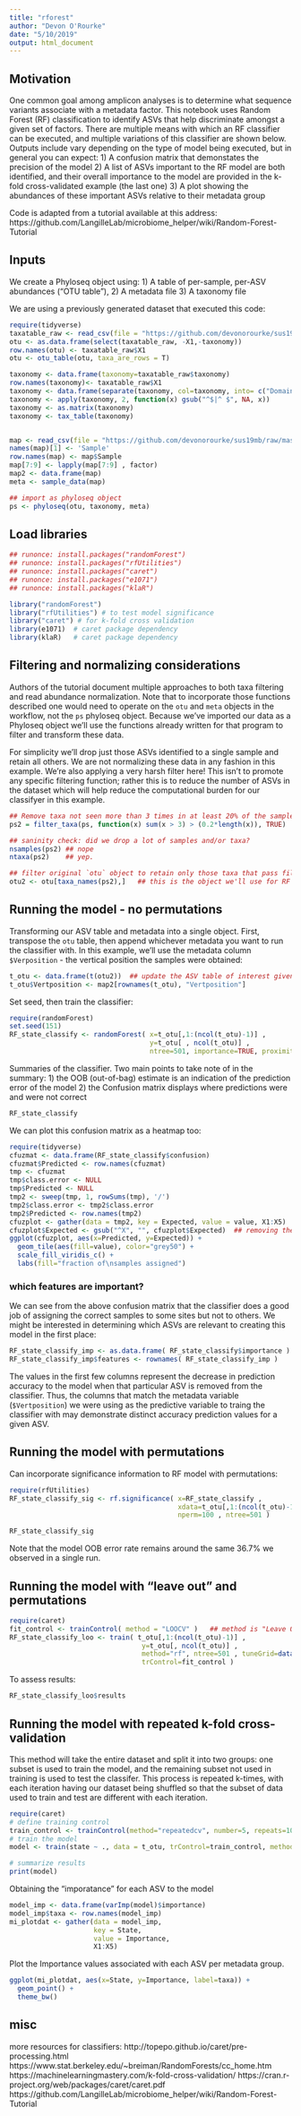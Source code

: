 ```yaml
---
title: "rforest"
author: "Devon O'Rourke"
date: "5/10/2019"
output: html_document
---
```


## Motivation
One common goal among amplicon analyses is to determine what sequence variants associate with a metadata factor. This notebook uses Random Forest (RF) classification to identify ASVs that help discriminate amongst a given set of factors. There are multiple means with which an RF classifier can be executed, and multiple variations of this classifier are shown below. 
Outputs include vary depending on the type of model being executed, but in general you can expect:
1) A confusion matrix that demonstates the precision of the model
2) A list of ASVs important to the RF model are both identified, and their overall importance to the model are provided in the k-fold cross-validated example (the last one)
3) A plot showing the abundances of these important ASVs relative to their metadata group

Code is adapted from a tutorial available at this address: https://github.com/LangilleLab/microbiome_helper/wiki/Random-Forest-Tutorial

## Inputs
We create a Phyloseq object using:
1) A table of per-sample, per-ASV abundances ("OTU table"), 
2) A metadata file 
3) A taxonomy file

We are using a previously generated dataset that executed this code:
```r
require(tidyverse)
taxatable_raw <- read_csv(file = "https://github.com/devonorourke/sus19mb/raw/master/bact_alldata_taxatable_wTax.csv")
otu <- as.data.frame(select(taxatable_raw, -X1,-taxonomy))
row.names(otu) <- taxatable_raw$X1
otu <- otu_table(otu, taxa_are_rows = T)

taxonomy <- data.frame(taxonomy=taxatable_raw$taxonomy)
row.names(taxonomy)<- taxatable_raw$X1
taxonomy <- data.frame(separate(taxonomy, col=taxonomy, into= c("Domain", "Phylum", "Class", "Order", "Family", "Genus", "Species"),sep = ";"))
taxonomy <- apply(taxonomy, 2, function(x) gsub("^$|^ $", NA, x))
taxonomy <- as.matrix(taxonomy)
taxonomy <- tax_table(taxonomy)


map <- read_csv(file = "https://github.com/devonorourke/sus19mb/raw/master/bact_alldata_mapfile.csv")
names(map)[1] <- 'Sample'
row.names(map) <- map$Sample
map[7:9] <- lapply(map[7:9] , factor)
map2 <- data.frame(map)
meta <- sample_data(map)

## import as phyloseq object
ps <- phyloseq(otu, taxonomy, meta)
```


## Load libraries
```r
## runonce: install.packages("randomForest")
## runonce: install.packages("rfUtilities")
## runonce: install.packages("caret")
## runonce: install.packages("e1071")
## runonce: install.packages("klaR")

library("randomForest")
library("rfUtilities") # to test model significance
library("caret") # for k-fold cross validation
library(e1071)  # caret package dependency
library(klaR)   # caret package dependency
```


## Filtering and normalizing considerations
Authors of the tutorial document multiple approaches to both taxa filtering and read abundance normalization. Note that to incorporate those functions described one would need to operate on the `otu` and `meta` objects in the workflow, not the `ps` phyloseq object. Because we've imported our data as a Phyloseq object we'll use the functions already written for that program to filter and transform these data. 

For simplicity we'll drop just those ASVs identified to a single sample and retain all others. We are not normalizing these data in any fashion in this example. We're also applying a very harsh filter here! This isn't to promote any specific filtering function; rather this is to reduce the number of ASVs in the dataset which will help reduce the computational burden for our classifyer in this example.

```r
## Remove taxa not seen more than 3 times in at least 20% of the samples
ps2 = filter_taxa(ps, function(x) sum(x > 3) > (0.2*length(x)), TRUE)

## saninity check: did we drop a lot of samples and/or taxa?
nsamples(ps2) ## nope
ntaxa(ps2)    ## yep.

## filter original `otu` object to retain only those taxa that pass filter
otu2 <- otu[taxa_names(ps2),]   ## this is the object we'll use for RF classifying
```


## Running the model - no permutations
Transforming our ASV table and metadata into a single object. First, transpose the `otu` table, then append whichever metadata you want to run the classifier with. In this example, we'll use the metadata column `$Verposition` - the vertical position the samples were obtained:
```r
t_otu <- data.frame(t(otu2))  ## update the ASV table of interest given filtering cosiderations above
t_otu$Vertposition <- map2[rownames(t_otu), "Vertposition"]
```

Set seed, then train the classifier:
```r
require(randomForest)
set.seed(151)
RF_state_classify <- randomForest( x=t_otu[,1:(ncol(t_otu)-1)] , 
                                   y=t_otu[ , ncol(t_otu)] , 
                                   ntree=501, importance=TRUE, proximities=TRUE )
```

Summaries of the classifier. Two main points to take note of in the summary: 
1) the OOB (out-of-bag) estimate is an indication of the prediction error of the model
2) the Confusion matrix displays where predictions were and were not correct

```r
RF_state_classify
```

We can plot this confusion matrix as a heatmap too:
```r
require(tidyverse)
cfuzmat <- data.frame(RF_state_classify$confusion)
cfuzmat$Predicted <- row.names(cfuzmat)
tmp <- cfuzmat
tmp$class.error <- NULL
tmp$Predicted <- NULL
tmp2 <- sweep(tmp, 1, rowSums(tmp), '/')
tmp2$class.error <- tmp2$class.error
tmp2$Predicted <- row.names(tmp2)
cfuzplot <- gather(data = tmp2, key = Expected, value = value, X1:X5)
cfuzplot$Expected <- gsub("^X", "", cfuzplot$Expected)  ## removing the X from label name...
ggplot(cfuzplot, aes(x=Predicted, y=Expected)) +
  geom_tile(aes(fill=value), color="grey50") +
  scale_fill_viridis_c() +
  labs(fill="fraction of\nsamples assigned")
```


### which features are important?
We can see from the above confusion matrix that the classifier does a good job of assigning the correct samples to some sites but not to others. We might be interested in determining which ASVs are relevant to creating this model in the first place:

```r
RF_state_classify_imp <- as.data.frame( RF_state_classify$importance )
RF_state_classify_imp$features <- rownames( RF_state_classify_imp )
```

The values in the first few columns represent the decrease in prediction accuracy to the model when that particular ASV is removed from the classifier. Thus, the columns that match the metadata variable (`$Vertposition`) we were using as the predictive variable to traing the classifier with may demonstrate distinct accuracy prediction values for a given ASV. 


## Running the model with permutations
Can incorporate significance information to RF model with permutations:
```r
require(rfUtilities)
RF_state_classify_sig <- rf.significance( x=RF_state_classify ,  
                                          xdata=t_otu[,1:(ncol(t_otu)-1)] , 
                                          nperm=100 , ntree=501 )

RF_state_classify_sig
```
Note that the model OOB error rate remains around the same 36.7% we observed in a single run.


## Running the model with "leave out" and permutations
```r
require(caret)
fit_control <- trainControl( method = "LOOCV" )   ## method is "Leave One Out Cross Validation"
RF_state_classify_loo <- train( t_otu[,1:(ncol(t_otu)-1)] ,
                                 y=t_otu[, ncol(t_otu)] ,
                                 method="rf", ntree=501 , tuneGrid=data.frame( mtry=25 ) ,
                                 trControl=fit_control )
```

To assess results:
```r
RF_state_classify_loo$results
```

## Running the model with repeated k-fold cross-validation
This method will take the entire dataset and split it into two groups: one subset is used to train the model, and the remaining subset not used in training is used to test the classifer. This process is repeated k-times, with each iteration having our dataset being shuffled so that the subset of data used to train and test are different with each iteration.

```r
require(caret)
# define training control
train_control <- trainControl(method="repeatedcv", number=5, repeats=10)
# train the model
model <- train(state ~ ., data = t_otu, trControl=train_control, method="rf", importance=TRUE)

# summarize results
print(model)
```

Obtaining the "imporatance" for each ASV to the model
```r
model_imp <- data.frame(varImp(model)$importance)
model_imp$taxa <- row.names(model_imp)
mi_plotdat <- gather(data = model_imp, 
                     key = State, 
                     value = Importance,
                     X1:X5)
```


Plot the Importance values associated with each ASV per metadata group.
```r
ggplot(mi_plotdat, aes(x=State, y=Importance, label=taxa)) +
  geom_point() +
  theme_bw()
```

## misc
more resources for classifiers:
http://topepo.github.io/caret/pre-processing.html
https://www.stat.berkeley.edu/~breiman/RandomForests/cc_home.htm
https://machinelearningmastery.com/k-fold-cross-validation/
https://cran.r-project.org/web/packages/caret/caret.pdf
https://github.com/LangilleLab/microbiome_helper/wiki/Random-Forest-Tutorial
